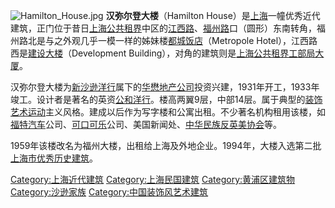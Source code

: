 [[File:Hamilton_House.jpg|thumb]]
'''汉弥尔登大楼'''（Hamilton House）是[[上海|上海]]一幢优秀近代建筑，正门位于昔日[[上海公共租界|上海公共租界]]中区的[[江西路|江西路]]、[[福州路_(上海)|福州路]]口（圆形）东南转角，福州路北是与之外观几乎一模一样的姊妹楼[[都城饭店|都城饭店]]（Metropole Hotel），江西路西是[[建设大楼|建设大楼]]（Development Building），对角的建筑则是[[上海公共租界工部局大厦|上海公共租界工部局大厦]]。

汉弥尔登大楼为[[新沙逊洋行|新沙逊洋行]]属下的[[华懋地产公司|华懋地产公司]]投资兴建，1931年开工，1933年竣工。设计者是著名的英资[[公和洋行|公和洋行]]。楼高两翼9层，中部14层。属于典型的[[装饰艺术运动|装饰艺术运动]]主义风格。建成以后作为写字楼和公寓出租。不少著名机构租用该楼，如[[福特汽车|福特汽车]]公司、[[可口可乐|可口可乐]]公司、美国新闻处、[[中华民族反英美协会|中华民族反英美协会]]等。

1959年该楼改名为福州大楼，出租给上海及外地企业。1994年，大楼入选第二批[[上海市优秀历史建筑|上海市优秀历史建筑]]。

{{SH-stub}}
{{上海市第二批优秀历史建筑}}

[[Category:上海近代建筑|Category:上海近代建筑]]
[[Category:上海民国建筑|Category:上海民国建筑]]
[[Category:黄浦区建筑物|Category:黄浦区建筑物]]
[[Category:沙逊家族|Category:沙逊家族]]
[[Category:中国装饰风艺术建筑|Category:中国装饰风艺术建筑]]